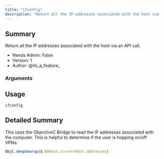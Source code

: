 ```yaml
---
title: "ifconfig"
description: "Return all the IP addresses associated with the host via an API call."
---
```


## Summary

Return all the IP addresses associated with the host via an API call.
- Needs Admin: False  
- Version: 1  
- Author: @its_a_feature_  

### Arguments

## Usage

```
ifconfig
```


## Detailed Summary
This uses the ObjectiveC Bridge to read the IP addresses associated with the computer. This is helpful to determine if the user is hopping on/off VPNs:
```javascript
ObjC.deepUnwrap($.NSHost.currentHost.addresses)
```

